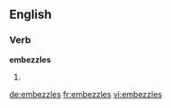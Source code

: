 
==English==

===Verb===
'''embezzles'''

# {{third-person singular of|[[embezzle]]}}

[[de:embezzles]]
[[fr:embezzles]]
[[vi:embezzles]]